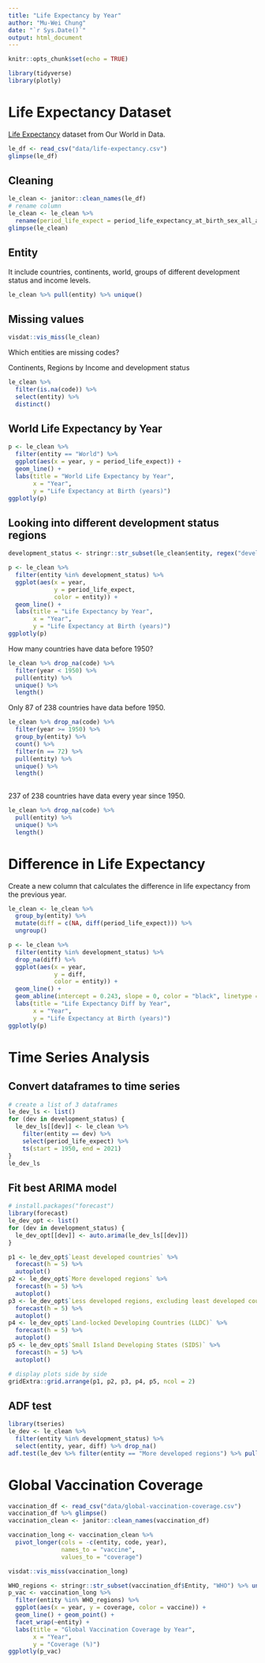 ```yaml
---
title: "Life Expectancy by Year"
author: "Mu-Wei Chung"
date: "`r Sys.Date()`"
output: html_document
---
```


```r
knitr::opts_chunk$set(echo = TRUE)
```

```r
library(tidyverse)
library(plotly)
```

# Life Expectancy Dataset

[Life Expectancy](https://ourworldindata.org/life-expectancy#all-charts) dataset from Our World in Data.

```r
le_df <- read_csv("data/life-expectancy.csv")
glimpse(le_df)
```

## Cleaning

```r
le_clean <- janitor::clean_names(le_df)
# rename column
le_clean <- le_clean %>% 
  rename(period_life_expect = period_life_expectancy_at_birth_sex_all_age_0)
glimpse(le_clean)
```
## Entity

It include countries, continents, world, groups of different development status and income levels.

```r
le_clean %>% pull(entity) %>% unique()
```

## Missing values

```r
visdat::vis_miss(le_clean)
```

Which entities are missing codes? 

Continents, Regions by Income and development status

```r
le_clean %>% 
  filter(is.na(code)) %>% 
  select(entity) %>% 
  distinct()
```

## World Life Expectancy by Year

```r
p <- le_clean %>% 
  filter(entity == "World") %>% 
  ggplot(aes(x = year, y = period_life_expect)) +
  geom_line() +
  labs(title = "World Life Expectancy by Year",
       x = "Year",
       y = "Life Expectancy at Birth (years)")
ggplotly(p)
```

## Looking into different development status regions

```r
development_status <- stringr::str_subset(le_clean$entity, regex("devel", ignore_case = TRUE)) %>% unique()

p <- le_clean %>%
  filter(entity %in% development_status) %>%
  ggplot(aes(x = year, 
             y = period_life_expect,
             color = entity)) +
  geom_line() + 
  labs(title = "Life Expectancy by Year",
       x = "Year",
       y = "Life Expectancy at Birth (years)")
ggplotly(p)
```

How many countries have data before 1950? 

```r
le_clean %>% drop_na(code) %>%
  filter(year < 1950) %>% 
  pull(entity) %>% 
  unique() %>% 
  length()
```

Only 87 of 238 countries have data before 1950.

```r
le_clean %>% drop_na(code) %>%
  filter(year >= 1950) %>% 
  group_by(entity) %>% 
  count() %>% 
  filter(n == 72) %>%
  pull(entity) %>%
  unique() %>%
  length()
  
```

237 of 238 countries have data every year since 1950.

```r
le_clean %>% drop_na(code) %>%
  pull(entity) %>%
  unique() %>% 
  length()
```


# Difference in Life Expectancy

Create a new column that calculates the difference in life expectancy from the previous year.

```r
le_clean <- le_clean %>% 
  group_by(entity) %>% 
  mutate(diff = c(NA, diff(period_life_expect))) %>%
  ungroup()
```

```r
p <- le_clean %>%
  filter(entity %in% development_status) %>%
  drop_na(diff) %>%
  ggplot(aes(x = year, 
             y = diff,
             color = entity)) +
  geom_line() + 
  geom_abline(intercept = 0.243, slope = 0, color = "black", linetype = "dotted") +
  labs(title = "Life Expectancy Diff by Year",
       x = "Year",
       y = "Life Expectancy at Birth (years)")
ggplotly(p)
```

# Time Series Analysis

## Convert dataframes to time series

```r
# create a list of 3 dataframes
le_dev_ls <- list()
for (dev in development_status) {
  le_dev_ls[[dev]] <- le_clean %>% 
    filter(entity == dev) %>%
    select(period_life_expect) %>%
    ts(start = 1950, end = 2021)
}
le_dev_ls
```

## Fit best ARIMA model

```r
# install.packages("forecast")
library(forecast)
le_dev_opt <- list()
for (dev in development_status) {
  le_dev_opt[[dev]] <- auto.arima(le_dev_ls[[dev]])
}
```


```r
p1 <- le_dev_opt$`Least developed countries` %>% 
  forecast(h = 5) %>% 
  autoplot()
p2 <- le_dev_opt$`More developed regions` %>%
  forecast(h = 5) %>% 
  autoplot()
p3 <- le_dev_opt$`Less developed regions, excluding least developed countries` %>%
  forecast(h = 5) %>% 
  autoplot()
p4 <- le_dev_opt$`Land-locked Developing Countries (LLDC)` %>%
  forecast(h = 5) %>% 
  autoplot()
p5 <- le_dev_opt$`Small Island Developing States (SIDS)` %>%
  forecast(h = 5) %>% 
  autoplot()

# display plots side by side
gridExtra::grid.arrange(p1, p2, p3, p4, p5, ncol = 2)
```



## ADF test

```r
library(tseries)
le_dev <- le_clean %>%
  filter(entity %in% development_status) %>% 
  select(entity, year, diff) %>% drop_na()
adf.test(le_dev %>% filter(entity == "More developed regions") %>% pull(diff))
```


# Global Vaccination Coverage

```r
vaccination_df <- read_csv("data/global-vaccination-coverage.csv")
vaccination_df %>% glimpse()
vaccination_clean <- janitor::clean_names(vaccination_df)

vaccination_long <- vaccination_clean %>% 
  pivot_longer(cols = -c(entity, code, year), 
               names_to = "vaccine", 
               values_to = "coverage")

```

```r
visdat::vis_miss(vaccination_long)
```

```r
WHO_regions <- stringr::str_subset(vaccination_df$Entity, "WHO") %>% unique()
p_vac <- vaccination_long %>% 
  filter(entity %in% WHO_regions) %>%
  ggplot(aes(x = year, y = coverage, color = vaccine)) +
  geom_line() + geom_point() +
  facet_wrap(~entity) +
  labs(title = "Global Vaccination Coverage by Year",
       x = "Year",
       y = "Coverage (%)")
ggplotly(p_vac)
```


